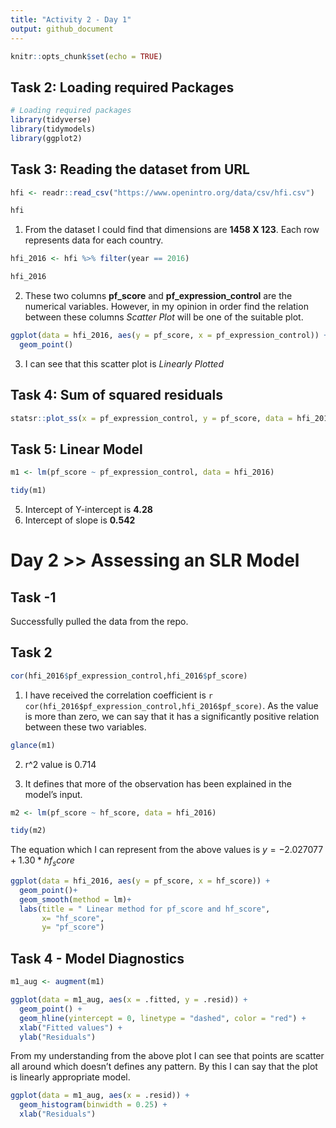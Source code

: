```yaml
---
title: "Activity 2 - Day 1"
output: github_document
---
```


```r
knitr::opts_chunk$set(echo = TRUE)
```

## Task 2: Loading required Packages
```r
# Loading required packages
library(tidyverse)
library(tidymodels)
library(ggplot2)
```

## Task 3: Reading the dataset from URL

```r
hfi <- readr::read_csv("https://www.openintro.org/data/csv/hfi.csv")

hfi
```
1) From the dataset I could find that dimensions are **1458 X 123**. Each row represents data for each country.

```r
hfi_2016 <- hfi %>% filter(year == 2016)

hfi_2016
```

2) These two columns **pf_score** and **pf_expression_control** are the numerical variables. However, in my opinion in order find the relation between these columns _Scatter Plot_ will be one of the suitable plot.

```r
ggplot(data = hfi_2016, aes(y = pf_score, x = pf_expression_control)) +
  geom_point()
```
3) I can see that this scatter plot is _Linearly Plotted_



## Task 4: Sum of squared residuals


```r
statsr::plot_ss(x = pf_expression_control, y = pf_score, data = hfi_2016)
```

## Task 5: Linear Model

```r
m1 <- lm(pf_score ~ pf_expression_control, data = hfi_2016)

tidy(m1)
```
5. Intercept of Y-intercept is **4.28**
6. Intercept of slope is **0.542**


# Day 2 >> __Assessing an SLR Model__

## Task -1 

Successfully pulled the data from the repo.

## Task 2 
```r
cor(hfi_2016$pf_expression_control,hfi_2016$pf_score)
```

1. I have received the correlation coefficient is `r cor(hfi_2016$pf_expression_control,hfi_2016$pf_score)`. As the value is more than zero, we can say that it has a significantly positive relation between these two variables.



```r
glance(m1)
```
2. r^2 value is 0.714 

3. It defines that more of the observation has been explained in the model's input.

```r
m2 <- lm(pf_score ~ hf_score, data = hfi_2016)

tidy(m2)
```

The equation which I can represent from the above values is $y = -2.027077 + 1.30 * hf_score$

```r
ggplot(data = hfi_2016, aes(y = pf_score, x = hf_score)) +
  geom_point()+
  geom_smooth(method = lm)+
  labs(title = " Linear method for pf_score and hf_score",
       x= "hf_score",
       y= "pf_score")
```
## Task 4 - Model Diagnostics 

```r
m1_aug <- augment(m1)
```

```r
ggplot(data = m1_aug, aes(x = .fitted, y = .resid)) +
  geom_point() +
  geom_hline(yintercept = 0, linetype = "dashed", color = "red") +
  xlab("Fitted values") +
  ylab("Residuals")
```
From my understanding from the above plot I can see that points are scatter all around which doesn't defines any pattern. By this I can say that the plot is linearly appropriate model.


```r
ggplot(data = m1_aug, aes(x = .resid)) +
  geom_histogram(binwidth = 0.25) +
  xlab("Residuals")
```

